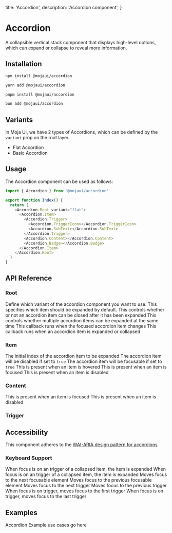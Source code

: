   title: 'Accordion',
  description: 'Accordion component',
}

# Accordion

A collapsible vertical stack component that displays high-level options, which can expand or collapse to reveal more information.

## Installation

<CodeGroup>

```bash {{ title: 'npm' }}
npm install @mojaui/accordion
```

```bash {{ title: 'yarn' }}
yarn add @mojaui/accordion
```

```bash {{ title: 'pnpm' }}
pnpm install @mojaui/accordion
```

```bash {{ title: 'bun' }}
bun add @mojaui/accordion
```

</CodeGroup>

## Variants

In Moja UI, we have 2 types of Accordions, which can be defined by the <code>variant</code> prop on the root layer.

- Flat Accordion
- Basic Accordion

## Usage

The Accordion component can be used as follows:

```js
import { Accordion } from '@mojaui/accordion'

export function Index() {
  return (
    <Accordion.Root variant="flat">
      <Accordion.Item>
        <Accordion.Trigger>
          <Accordion.TriggerIcon></Accordion.TriggerIcon>
          <Accordion.SubText></Accordion.SubText>
        </Accordion.Trigger>
        <Accordion.Content></Accordion.Content>
        <Accordion.Badge></Accordion.Badge>
      </Accordion.Item>
    </Accordion.Root>
  )
}
```

## API Reference

### Root

<Properties>
  <Property name="variant" type="flat | basic">
Define which variant of the accordion component you want to use.
  </Property>

  <Property name="defaultValue" type="string">
    This specifies which item should be expanded by default.
  </Property>
  <Property name="collapsible" type="boolean">
    This controls whether or not an accordion item can be closed after it has
    been expanded
  </Property>
  <Property name="multiple" type="boolean">
    This controls whether multiple accordion items can be expanded at the same
    time
  </Property>
  <Property name="onFocusChange" type="(details: FocusChangeDetails) => void">
    This callback runs when the focused accordion item changes
  </Property>
  <Property name="onChange" type="(expandedIndex: number ) => void">
    This callback runs when an accordion item is expanded or collapsed
  </Property>
</Properties>

### Item

<Properties>
  <Property name="value" type="string">
    The initial index of the accordion item to be expanded
  </Property>
  <Property name="disabled" type="boolean">
    The accordion item will be disabled if set to <code>true</code>
  </Property>
  <Property name="focusable" type="boolean">
    The accordion item will be focusable if set to <code>true</code>
  </Property>
  <Property name="[data-hover]">
    This is present when an item is hovered
  </Property>
  <Property name="[data-focus]">
    This is present when an item is focused
  </Property>
  <Property name="[data-disabled]">
    This is present when an item is disabled
  </Property>
</Properties>

### Content

<Properties>
  <Property name="[data-state]" type="open | closed"></Property>
  <Property name="[data-focus]">
    This is present when an item is focused
  </Property>
  <Property name="[data-disabled]">
    This is present when an item is disabled
  </Property>
</Properties>

### Trigger

<Properties>
  <Property name="[data-state]" type="open | closed"></Property>
</Properties>

## Accessibility

This component adheres to the <a href="https://www.w3.org/WAI/ARIA/apg/patterns accordion" target="_blank">
WAI-ARIA design pattern for accordions </a>

### Keyboard Support

<Properties>
  <Property name="Space">
    When focus is on an trigger of a collapsed item, the item is expanded
  </Property>
  <Property name="Enter">
    When focus is on an trigger of a collapsed item, the item is expanded
  </Property>
  <Property name="Tab">Moves focus to the next focusable element</Property>
  <Property name="Shift + Tab">
    Moves focus to the previous focusable element
  </Property>
  <Property name="ArrowDown">Moves focus to the next trigger</Property>
  <Property name="ArrowUp">Moves focus to the previous trigger</Property>
  <Property name="Home">
    When focus is on trigger, moves focus to the first trigger
  </Property>
  <Property name="End">
    When focus is on trigger, moves focus to the last trigger
  </Property>
</Properties>

## Examples

<Note>Accordion Example use cases go here</Note>
